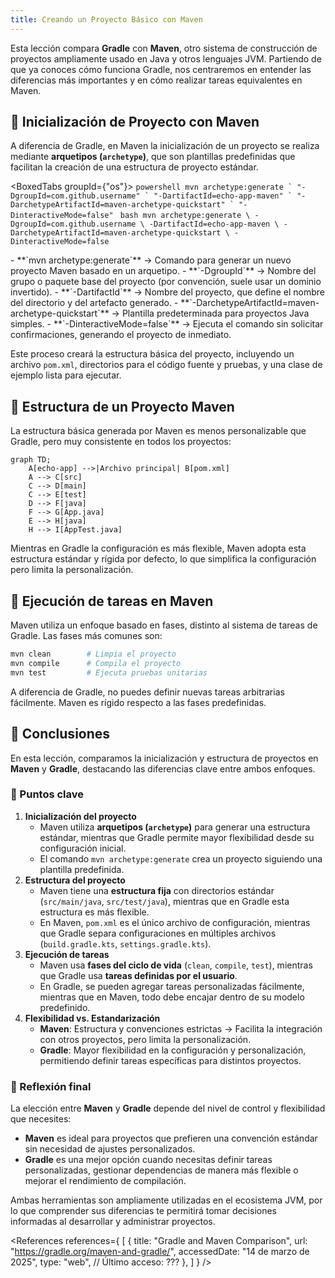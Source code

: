 ```yaml
---
title: Creando un Proyecto Básico con Maven
---
```


<ReadingTime/>
<GitHubRepoLink repo={""} user={"r8vnhill"} />

Esta lección compara **Gradle** con **Maven**, otro sistema de construcción de proyectos ampliamente usado en Java y otros lenguajes JVM. Partiendo de que ya conoces cómo funciona Gradle, nos centraremos en entender las diferencias más importantes y en cómo realizar tareas equivalentes en Maven.

## 🚧 Inicialización de Proyecto con Maven  

A diferencia de Gradle, en Maven la inicialización de un proyecto se realiza mediante **arquetipos (`archetype`)**, que son plantillas predefinidas que facilitan la creación de una estructura de proyecto estándar.

<BoxedTabs groupId={"os"}>
    <TabItem value="Windows" label="Windows">
        ```powershell
        mvn archetype:generate `
            "-DgroupId=com.github.username" `
            "-DartifactId=echo-app-maven" `
            "-DarchetypeArtifactId=maven-archetype-quickstart" `
            "-DinteractiveMode=false"
        ```
    </TabItem>
    <TabItem value="Linux/Mac" label="Linux/Mac">
        ```bash
        mvn archetype:generate \
            -DgroupId=com.github.username \
            -DartifactId=echo-app-maven \
            -DarchetypeArtifactId=maven-archetype-quickstart \
            -DinteractiveMode=false
        ```
    </TabItem>
</BoxedTabs>

<Explanation>
    - **`mvn archetype:generate`** → Comando para generar un nuevo proyecto Maven basado en un arquetipo.
    - **`-DgroupId`** → Nombre del grupo o paquete base del proyecto (por convención, suele usar un dominio invertido).
    - **`-DartifactId`** → Nombre del proyecto, que define el nombre del directorio y del artefacto generado.
    - **`-DarchetypeArtifactId=maven-archetype-quickstart`** → Plantilla predeterminada para proyectos Java simples.
    - **`-DinteractiveMode=false`** → Ejecuta el comando sin solicitar confirmaciones, generando el proyecto de inmediato.
</Explanation>

Este proceso creará la estructura básica del proyecto, incluyendo un archivo `pom.xml`, directorios para el código fuente y pruebas, y una clase de ejemplo lista para ejecutar.

## 🌳 Estructura de un Proyecto Maven

La estructura básica generada por Maven es menos personalizable que Gradle, pero muy consistente en todos los proyectos:

```mermaid
graph TD;
    A[echo-app] -->|Archivo principal| B[pom.xml]
    A --> C[src]
    C --> D[main]
    C --> E[test]
    D --> F[java]
    F --> G[App.java]
    E --> H[java]
    H --> I[AppTest.java]
```

Mientras en Gradle la configuración es más flexible, Maven adopta esta estructura estándar y rígida por defecto, lo que simplifica la configuración pero limita la personalización.

## 🚀 Ejecución de tareas en Maven

Maven utiliza un enfoque basado en fases, distinto al sistema de tareas de Gradle. Las fases más comunes son:

```bash
mvn clean        # Limpia el proyecto
mvn compile      # Compila el proyecto
mvn test         # Ejecuta pruebas unitarias
```

A diferencia de Gradle, no puedes definir nuevas tareas arbitrarias fácilmente. Maven es rígido respecto a las fases predefinidas.

## 📌 **Conclusiones**  

En esta lección, comparamos la inicialización y estructura de proyectos en **Maven** y **Gradle**, destacando las diferencias clave entre ambos enfoques.

### **🔑 Puntos clave**  

1. **Inicialización del proyecto**  
   - Maven utiliza **arquetipos (`archetype`)** para generar una estructura estándar, mientras que Gradle permite mayor flexibilidad desde su configuración inicial.  
   - El comando `mvn archetype:generate` crea un proyecto siguiendo una plantilla predefinida.  
2. **Estructura del proyecto**  
   - Maven tiene una **estructura fija** con directorios estándar (`src/main/java`, `src/test/java`), mientras que en Gradle esta estructura es más flexible.  
   - En Maven, `pom.xml` es el único archivo de configuración, mientras que Gradle separa configuraciones en múltiples archivos (`build.gradle.kts`, `settings.gradle.kts`).  
3. **Ejecución de tareas**  
   - Maven usa **fases del ciclo de vida** (`clean`, `compile`, `test`), mientras que Gradle usa **tareas definidas por el usuario**.  
   - En Gradle, se pueden agregar tareas personalizadas fácilmente, mientras que en Maven, todo debe encajar dentro de su modelo predefinido.  
4. **Flexibilidad vs. Estandarización**  
   - **Maven**: Estructura y convenciones estrictas → Facilita la integración con otros proyectos, pero limita la personalización.  
   - **Gradle**: Mayor flexibilidad en la configuración y personalización, permitiendo definir tareas específicas para distintos proyectos.  

### **🚀 Reflexión final**  

La elección entre **Maven** y **Gradle** depende del nivel de control y flexibilidad que necesites:  
- **Maven** es ideal para proyectos que prefieren una convención estándar sin necesidad de ajustes personalizados.  
- **Gradle** es una mejor opción cuando necesitas definir tareas personalizadas, gestionar dependencias de manera más flexible o mejorar el rendimiento de compilación.  

Ambas herramientas son ampliamente utilizadas en el ecosistema JVM, por lo que comprender sus diferencias te permitirá tomar decisiones informadas al desarrollar y administrar proyectos.

<References references={
    [
        {
            title: "Gradle and Maven Comparison",
            url: "https://gradle.org/maven-and-gradle/",
            accessedDate: "14 de marzo de 2025",
            type: "web",
            // Último acceso: ???
        },
    ]
} />
